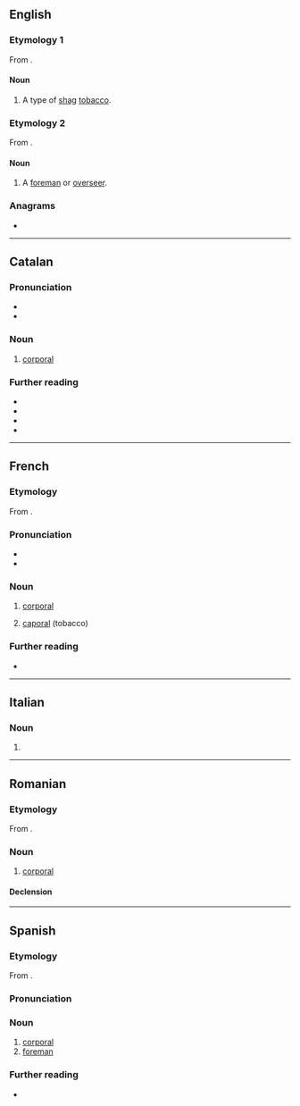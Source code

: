 ==English==

===Etymology 1===
From {{bor|en|fr|caporal}}.

====Noun====
{{en-noun|-}}

# A type of [[shag]] [[tobacco]].

===Etymology 2===
From {{bor|en|es|caporal}}.

====Noun====
{{en-noun}}

# {{lb|en|Latin America}} A [[foreman]] or [[overseer]].

===Anagrams===
* {{anagrams|en|a=aaclopr|crapola}}

----

==Catalan==

===Pronunciation===
* {{ca-IPA}}
* {{rhymes|ca|al|s=3}}

===Noun===
{{ca-noun|m}}

# {{lb|ca|military}} [[corporal]]

===Further reading===
* {{R:IEC2}}
* {{R:GDLC}}
* {{R:DNV}}
* {{R:DCVB}}

{{c|ca|Military ranks}}

----

==French==

===Etymology===
From {{bor|fr|it|caporale}}.

===Pronunciation===
* {{fr-IPA}}
* {{audio|fr|LL-Q150 (fra)-Lepticed7-caporal.wav|Audio}}

===Noun===
{{fr-noun|m}}

# {{lb|fr|military}} [[corporal]]
# [[#English|caporal]] (tobacco)

===Further reading===
* {{R:TLFi}}

{{C|fr|Military ranks}}

----

==Italian==

===Noun===
{{it-noun|m|apoc=1}}

# {{apocopic form of|it|caporale}}

----

==Romanian==

===Etymology===
From {{bor|ro|fr|caporal}}.

===Noun===
{{ro-noun|m|caporali}}

# [[corporal]]

====Declension====
{{ro-noun-m}}

----

==Spanish==

===Etymology===
From {{bor|es|it|caporale}}.

===Pronunciation===
{{es-IPA}}

===Noun===
{{es-noun|m}}

# [[corporal]]
# [[foreman]]

===Further reading===
* {{R:es:DRAE}}

{{C|es|Military ranks}}